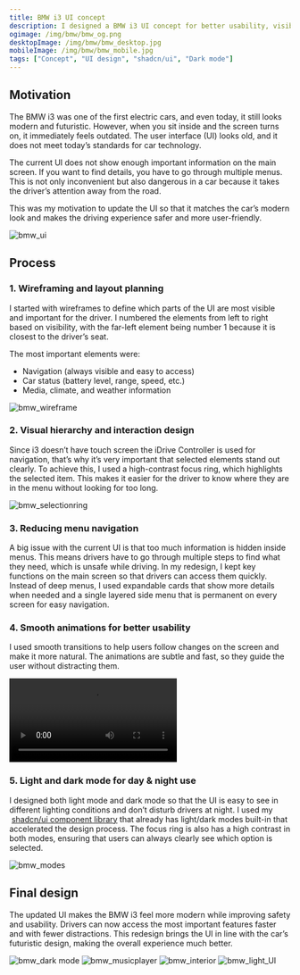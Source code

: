 ```yaml
---
title: BMW i3 UI concept
description: I designed a BMW i3 UI concept for better usability, visibility, and safer navigation with the iDrive controller.
ogimage: /img/bmw/bmw_og.png
desktopImage: /img/bmw/bmw_desktop.jpg
mobileImage: /img/bmw/bmw_mobile.jpg
tags: ["Concept", "UI design", "shadcn/ui", "Dark mode"]
---
```


## Motivation

The BMW i3 was one of the first electric cars, and even today, it still looks modern and futuristic. However, when you sit inside and the screen turns on, it immediately feels outdated. The user interface (UI) looks old, and it does not meet today’s standards for car technology.

The current UI does not show enough important information on the main screen. If you want to find details, you have to go through multiple menus. This is not only inconvenient but also dangerous in a car because it takes the driver’s attention away from the road.

This was my motivation to update the UI so that it matches the car’s modern look and makes the driving experience safer and more user-friendly.

<Fade triggerOnce>
  <Image
    src="/img/bmw/bmw_1.jpg"
    alt="bmw_ui"
    width={1200}
    height={600}
    className="mt-[76px] w-full max-w-3xl"
  />
</Fade>

## Process

### 1. Wireframing and layout planning

I started with wireframes to define which parts of the UI are most visible and important for the driver. I numbered the elements from left to right based on visibility, with the far-left element being number 1 because it is closest to the driver’s seat.

The most important elements were:

- Navigation (always visible and easy to access)
- Car status (battery level, range, speed, etc.)
- Media, climate, and weather information

<Fade triggerOnce>
  <Image
    src="/img/bmw/bmw_2.jpg"
    alt="bmw_wireframe"
    width={1200}
    height={600}
    className="mt-[76px] w-full max-w-3xl"
  />
</Fade>

### 2. Visual hierarchy and interaction design

Since i3 doesn’t have touch screen the iDrive Controller is used for navigation, that’s why it’s very important that selected elements stand out clearly. To achieve this, I used a high-contrast focus ring, which highlights the selected item. This makes it easier for the driver to know where they are in the menu without looking for too long.

<Fade triggerOnce>
  <Image
    src="/img/bmw/bmw_3.jpg"
    alt="bmw_selectionring"
    width={1200}
    height={600}
    className="mt-[76px] w-full max-w-3xl"
  />
</Fade>

### 3. Reducing menu navigation

A big issue with the current UI is that too much information is hidden inside menus. This means drivers have to go through multiple steps to find what they need, which is unsafe while driving.
In my redesign, I kept key functions on the main screen so that drivers can access them quickly. Instead of deep menus, I used expandable cards that show more details when needed and a single layered side menu that is permanent on every screen for easy navigation.

### 4. Smooth animations for better usability

I used smooth transitions to help users follow changes on the screen and make it more natural. The animations are subtle and fast, so they guide the user without distracting them.

<Fade triggerOnce>
  <video
    className="mt-[76px] w-full max-w-[1200px]"
    width={1200}
    controls
    src="/bmw.mov"
    type="video/quicktime"
  ></video>
</Fade>

### 5. Light and dark mode for day & night use

I designed both light mode and dark mode so that the UI is easy to see in different lighting conditions and don’t disturb drivers at night. I used my &nbsp;[shadcn/ui component library](https://www.figma.com/community/file/1435295819876914235/shadcn-ui-component-library) that already has light/dark modes built-in that accelerated the design process. The focus ring is also has a high contrast in both modes, ensuring that users can always clearly see which option is selected.

<Fade triggerOnce>
  <Image
    src="/img/bmw/bmw_5.jpg"
    alt="bmw_modes"
    width={1200}
    height={600}
    className="mt-[76px] w-full max-w-3xl"
  />
</Fade>

## Final design

The updated UI makes the BMW i3 feel more modern while improving safety and usability. Drivers can now access the most important features faster and with fewer distractions. This redesign brings the UI in line with the car’s futuristic design, making the overall experience much better.

<Fade triggerOnce>
  <Image
    src="/img/bmw/bmw_6.jpg"
    alt="bmw_dark mode"
    width={1200}
    height={600}
    className="mt-[76px] w-full max-w-3xl"
  />
</Fade>
<Fade triggerOnce>
  <Image
    src="/img/bmw/bmw_7.jpg"
    alt="bmw_musicplayer"
    width={1200}
    height={600}
    className="mt-[16px] w-full max-w-3xl"
  />
</Fade>
<Fade triggerOnce>
  <Image
    src="/img/bmw/bmw_8.jpg"
    alt="bmw_interior"
    width={1200}
    height={600}
    className="mt-[16px] w-full max-w-3xl"
  />
</Fade>
<Fade triggerOnce>
  <Image
    src="/img/bmw/bmw_9.jpg"
    alt="bmw_light_UI"
    width={1200}
    height={600}
    className="mt-[16px] w-full max-w-3xl"
  />
</Fade>
